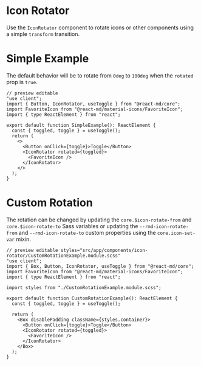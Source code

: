 # Icon Rotator

Use the `IconRotator` component to rotate icons or other components using a
simple `transform` transition.

# Simple Example

The default behavior will be to rotate from `0deg` to `180deg` when the
`rotated` prop is `true`.

```tsx
// preview editable
"use client";
import { Button, IconRotator, useToggle } from "@react-md/core";
import FavoriteIcon from "@react-md/material-icons/FavoriteIcon";
import { type ReactElement } from "react";

export default function SimpleExample(): ReactElement {
  const { toggled, toggle } = useToggle();
  return (
    <>
      <Button onClick={toggle}>Toggle</Button>
      <IconRotator rotated={toggled}>
        <FavoriteIcon />
      </IconRotator>
    </>
  );
}
```

# Custom Rotation

The rotation can be changed by updating the `core.$icon-rotate-from` and
`core.$icon-rotate-to` Sass variables or updating the `--rmd-icon-rotate-from`
and `--rmd-icon-rotate-to` custom properties using the `core.icon-set-var`
mixin.

```tsx
// preview editable styles="src/app/components/icon-rotator/CustomRotationExample.module.scss"
"use client";
import { Box, Button, IconRotator, useToggle } from "@react-md/core";
import FavoriteIcon from "@react-md/material-icons/FavoriteIcon";
import { type ReactElement } from "react";

import styles from "./CustomRotationExample.module.scss";

export default function CustomRotationExample(): ReactElement {
  const { toggled, toggle } = useToggle();

  return (
    <Box disablePadding className={styles.container}>
      <Button onClick={toggle}>Toggle</Button>
      <IconRotator rotated={toggled}>
        <FavoriteIcon />
      </IconRotator>
    </Box>
  );
}
```
